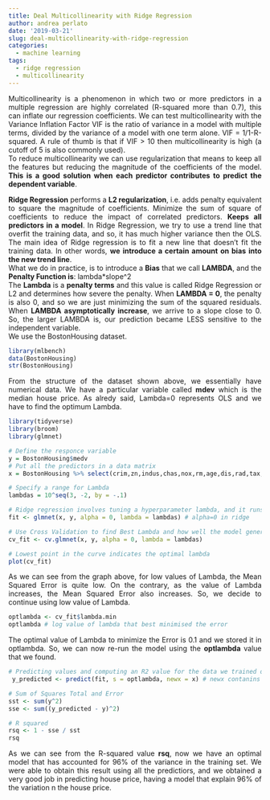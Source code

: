 ```yaml
---
title: Deal Multicollinearity with Ridge Regression
author: andrea perlato
date: '2019-03-21'
slug: deal-multicollinearity-with-ridge-regression
categories:
  - machine learning
tags:
  - ridge regression
  - multicollinearity
---
```


<style>
body {
text-align: justify}
</style>

Multicollinearity is a phenomenon in which two or more predictors in a multiple regression are highly correlated (R-squared more than 0.7), this can inflate our regression coefficients. We can test multicollinearity with the Variance Inflation Factor VIF is the ratio of variance in a model with multiple terms, divided by the variance of a model with one term alone. VIF = 1/1-R-squared. A rule of thumb is that if VIF > 10 then multicollinearity is high (a cutoff of 5 is also commonly used). </br>
To reduce multicollinearity we can use regularization that means to keep all the features but reducing the magnitude of the coefficients of the model. **This is a good solution when each predictor contributes to predict the dependent variable**. </br>

**Ridge Regression** performs a **L2 regularization**, i.e. adds penalty equivalent to square the magnitude of coefficients. Minimize the sum of square of coefficients to reduce the impact of correlated predictors. **Keeps all predictors in a model**. In Ridge Regression, we try to use a trend line that overfit the training data, and so, it has much higher variance then the OLS. The main idea of Ridge regression is to fit a new line that doesn’t fit the training data. In other words, **we introduce a certain amount on bias into the new trend line**. </br>
What we do in practice, is to introduce a **Bias** that we call **LAMBDA**, and the **Penalty Function is**: lambda*slope^2 </br>
The **Lambda** is a **penalty terms** and this value is called Ridge Regression or L2 and determines how severe the penalty. When **LAMBDA = 0**, the penalty is also 0, and so we are just minimizing the sum of the squared residuals. When **LAMBDA asymptotically increase**, we arrive to a slope close to 0. So, the larger LAMBDA is, our prediction became LESS sensitive to the independent variable. </br>
We use the BostonHousing dataset.

```r
library(mlbench)
data(BostonHousing)
str(BostonHousing)

```

From the structure of the dataset shown above, we essentially have numerical data. We have a particular variable called **mdev** which is the median house price. As alredy said, Lambda=0 represents OLS and we have to find the optimum Lambda.


```r
library(tidyverse)
library(broom)
library(glmnet)

# Define the responce variable
y = BostonHousing$medv
# Put all the predictors in a data matrix
x = BostonHousing %>% select(crim,zn,indus,chas,nox,rm,age,dis,rad,tax,ptratio,b,lstat) %>% data.matrix()

# Specify a range for Lambda
lambdas = 10^seq(3, -2, by = -.1)

# Ridge regression involves tuning a hyperparameter lambda, and it runs the model many times for different values of lambda
fit <- glmnet(x, y, alpha = 0, lambda = lambdas) # alpha=0 in ridge

# Use Cross Validation to find Best Lambda and how well the model generalises
cv_fit <- cv.glmnet(x, y, alpha = 0, lambda = lambdas)

# Lowest point in the curve indicates the optimal lambda
plot(cv_fit)

```

As we can see from the graph above, for low values of Lambda, the Mean Squared Error is quite low. On the contrary, as the value of Lambda increases, the Mean Squared Error also increases. So, we decide to continue using low value of Lambda.

```r
optlambda <- cv_fit$lambda.min
optlambda # log value of lambda that best minimised the error

```

The optimal value of Lambda to minimize the Error is 0.1 and we stored it in optlambda. So, we can now re-run the model using the **optlambda** value that we found.

```r
# Predicting values and computing an R2 value for the data we trained on
 y_predicted <- predict(fit, s = optlambda, newx = x) # newx contanins the matrix of the predicted values

# Sum of Squares Total and Error
sst <- sum(y^2)
sse <- sum((y_predicted - y)^2)

# R squared
rsq <- 1 - sse / sst
rsq

```

As we can see from the R-squared value **rsq**, now we have an optimal model that has accounted for 96% of the variance in the training set. We were able to obtain this result using all the predictiors, and we obtained a very good job in predicting house price, having a model that explain 96% of the variation n the house price.





























